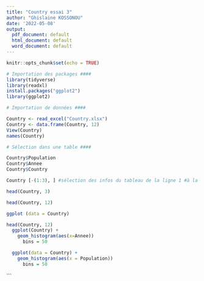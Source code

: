 ```yaml
---
title: "Country essai 3"
author: "Ghislaine KOSSONOU"
date: '2022-05-08'
output:
  pdf_document: default
  html_document: default
  word_document: default
---
```


```r
knitr::opts_chunk$set(echo = TRUE)
```


```r
# Importation des packages ####
library(tidyverse)
library(readxl)
install.packages("ggplot2")
library(ggplot2)

# Importation de données ####

Country <- read_excel("Country.xlsx")
Country <- data.frame(Country, 12)
View(Country)
names(Country)

# Sélection dans une table ####

Country$Population
Country$Annee
Country$Country

Country [-(1:3), ] #sélection des infos du tableau de la ligne 1 #à la ligne 9
```



```r
head(Country, 3)
```

```r
head(Country, 12)
```


```r
ggplot (data = Country)
```


```r
head(Country, 12)
  ggplot(Country) +    
    geom_histogram(aes(x=Annee))
      bins = 50
```





```r

  ggplot(data = Country) +    
    geom_histogram(aes(x = Population))
      bins = 50
```



```


























